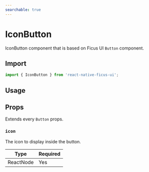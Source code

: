 ```yaml
---
searchable: true
---
```




# IconButton

IconButton component that is based on Ficus UI `Button` component.

## Import

```js
import { IconButton } from 'react-native-ficus-ui';
```

## Usage

<div className="mt-2">
  <ExpoDemo id="@bearstudio/ficus-ui-icon-button" />
</div>

## Props

Extends every `Button` props.

### `icon`

The icon to display inside the button.

| Type   | Required |
| ------ | -------- |
| ReactNode | Yes   |

